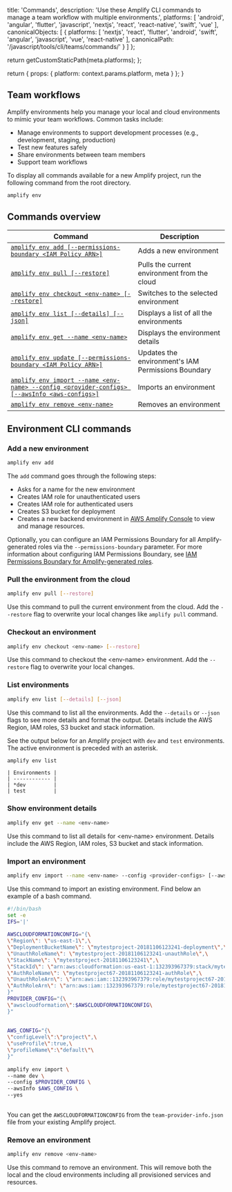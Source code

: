                   
  title: 'Commands',
  description: 'Use these Amplify CLI commands to manage a team workflow with multiple environments.',
  platforms: [
    'android',
    'angular',
    'flutter',
    'javascript',
    'nextjs',
    'react',
    'react-native',
    'swift',
    'vue'
  ],
  canonicalObjects: [
    {
      platforms: [
        'nextjs',
        'react',
        'flutter',
        'android',
        'swift',
        'angular',
        'javascript',
        'vue',
        'react-native'
      ],
      canonicalPath: '/javascript/tools/cli/teams/commands/'
    }
  ]
};

  return getCustomStaticPath(meta.platforms);
};

  return {
    props: {
      platform: context.params.platform,
      meta
    }
  };
}
          

 
## Team workflows

Amplify environments help you manage your local and cloud environments to mimic your team workflows. Common tasks include:

- Manage environments to support development processes (e.g., development, staging, production)
- Test new features safely
- Share environments between team members
- Support team workflows

To display all commands available for a new Amplify project, run the following command from the root directory.

```bash
amplify env
```

## Commands overview

| Command  | Description  |
|---|---|
| [`amplify env add [--permissions-boundary <IAM Policy ARN>]`](#add-a-new-environment) | Adds a new environment |
| [`amplify env pull [--restore]`](#pull-the-environment-from-the-cloud) | Pulls the current environment from the cloud |
| [`amplify env checkout <env-name> [--restore]`](#checkout-an-environment) | Switches to the selected environment |
| [`amplify env list [--details] [--json]`](#list-environments) | Displays a list of all the environments |
| [`amplify env get --name <env-name>`](#show-environment-details) | Displays the environment details |
| [`amplify env update [--permissions-boundary <IAM Policy ARN>]`](/[platform]/tools/cli/project/permissions-boundary/) | Updates the environment's IAM Permissions Boundary |
| [`amplify env import --name <env-name> --config <provider-configs> [--awsInfo <aws-configs>]`](#import-an-environment) | Imports an environment |
| [`amplify env remove <env-name>`](#remove-an-environment) | Removes an environment |

## Environment CLI commands

### Add a new environment

```bash
amplify env add
```

The `add` command goes through the following steps:

- Asks for a name for the new environment
- Creates IAM role for unauthenticated users
- Creates IAM role for authenticated users
- Creates S3 bucket for deployment
- Creates a new backend environment in [AWS Amplify Console](https://console.aws.amazon.com/amplify) to view and manage resources.

Optionally, you can configure an IAM Permissions Boundary for all Amplify-generated roles via the `--permissions-boundary` parameter. For more information about configuring IAM Permissions Boundary, see [IAM Permissions Boundary for Amplify-generated roles](/[platform]/tools/cli/project/permissions-boundary/).

### Pull the environment from the cloud

```bash
amplify env pull [--restore]
```

Use this command to pull the current environment from the cloud. Add the `--restore` flag to overwrite your local changes like `amplify pull` command.

### Checkout an environment

```bash
amplify env checkout <env-name> [--restore]
```

Use this command to checkout the &lt;env-name&gt; environment. Add the `--restore` flag to overwrite your local changes.

### List environments

```bash
amplify env list [--details] [--json]
```

Use this command to list all the environments. Add the `--details` or `--json` flags to see more details and format the output. Details include the AWS Region, IAM roles, S3 bucket and stack information.

See the output below for an Amplify project with `dev` and `test` environments. The active environment is preceded with an asterisk.

```bash
amplify env list
```

```console
| Environments |
| ------------ |
| *dev         |
| test         |
```

### Show environment details

```bash
amplify env get --name <env-name>
```

Use this command to list all details for &lt;env-name&gt; environment. Details include the AWS Region, IAM roles, S3 bucket and stack information.

### Import an environment

```bash
amplify env import --name <env-name> --config <provider-configs> [--awsInfo <aws-configs>]
```

Use this command to import an existing environment. Find below an example of a bash command.

```bash
#!/bin/bash
set -e
IFS='|'
 
AWSCLOUDFORMATIONCONFIG="{\
\"Region\": \"us-east-1\",\
\"DeploymentBucketName\": \"mytestproject-20181106123241-deployment\",\
\"UnauthRoleName\": \"mytestproject-20181106123241-unauthRole\",\
\"StackName\": \"mytestproject-20181106123241\",\
\"StackId\": \"arn:aws:cloudformation:us-east-1:132393967379:stack/mytestproject67-20181106123241/1c03a3e0-e203-11e8-bea9-500c20ff1436\",\
\"AuthRoleName\": \"mytestproject67-20181106123241-authRole\",\
\"UnauthRoleArn\": \"arn:aws:iam::132393967379:role/mytestproject67-20181106123241-unauthRole\",\
\"AuthRoleArn\": \"arn:aws:iam::132393967379:role/mytestproject67-20181106123241-authRole\"\
}"
PROVIDER_CONFIG="{\
\"awscloudformation\":$AWSCLOUDFORMATIONCONFIG\
}"
 
 
AWS_CONFIG="{\
\"configLevel\":\"project\",\
\"useProfile\":true,\
\"profileName\":\"default\"\
}"
 
amplify env import \
--name dev \
--config $PROVIDER_CONFIG \
--awsInfo $AWS_CONFIG \
--yes
 
```

You can get the `AWSCLOUDFORMATIONCONFIG` from the `team-provider-info.json` file from your existing Amplify project.

### Remove an environment

```bash
amplify env remove <env-name>
```

Use this command to remove an environment. This will remove both the local and the cloud environments including all provisioned services and resources.
